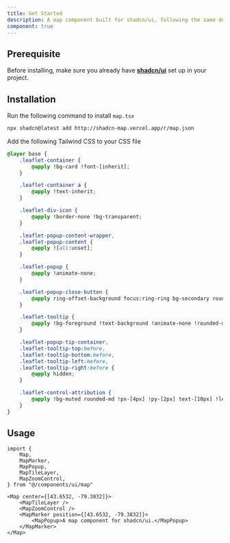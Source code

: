 ```yaml
---
title: Get Started
description: A map component built for shadcn/ui, following the same design patterns and styles. Uses Leaflet with React Leaflet, both open-source libraries, to provide interactive mapping.
component: true
---
```


## Prerequisite

Before installing, make sure you already have **[shadcn/ui](https://ui.shadcn.com/docs/installation)** set up in your project.

## Installation

<CodeTabs>

<TabsContent value="cli">

<Steps>

<Step>Run the following command to install `map.tsx`</Step>

```bash
npx shadcn@latest add http://shadcn-map.vercel.app/r/map.json
```

<Step>Add the following Tailwind CSS to your CSS file</Step>

```css showLineNumbers title="app/globals.css"
@layer base {
    .leaflet-container {
        @apply !bg-card !font-[inherit];
    }

    .leaflet-container a {
        @apply !text-inherit;
    }

    .leaflet-div-icon {
        @apply !border-none !bg-transparent;
    }

    .leaflet-popup-content-wrapper,
    .leaflet-popup-content {
        @apply ![all:unset];
    }

    .leaflet-popup {
        @apply !animate-none;
    }

    .leaflet-popup-close-button {
        @apply ring-offset-background focus:ring-ring bg-secondary rounded-xs opacity-70 transition-opacity hover:opacity-100 focus:ring-2 focus:outline-hidden;
    }

    .leaflet-tooltip {
        @apply !bg-foreground !text-background !animate-none !rounded-md !border-none !p-0 !px-3 !py-1.5 !shadow-none;
    }

    .leaflet-popup-tip-container,
    .leaflet-tooltip-top:before,
    .leaflet-tooltip-bottom:before,
    .leaflet-tooltip-left:before,
    .leaflet-tooltip-right:before {
        @apply hidden;
    }

    .leaflet-control-attribution {
        @apply !bg-muted rounded-md !px-[4px] !py-[2px] text-[10px] !leading-none !text-inherit;
    }
}
```

</Steps>

</TabsContent>

</CodeTabs>

## Usage

```tsx showLineNumbers
import {
    Map,
    MapMarker,
    MapPopup,
    MapTileLayer,
    MapZoomControl,
} from "@/components/ui/map"
```

```tsx showLineNumbers
<Map center={[43.6532, -79.3832]}>
    <MapTileLayer />
    <MapZoomControl />
    <MapMarker position={[43.6532, -79.3832]}>
        <MapPopup>A map component for shadcn/ui.</MapPopup>
    </MapMarker>
</Map>
```
